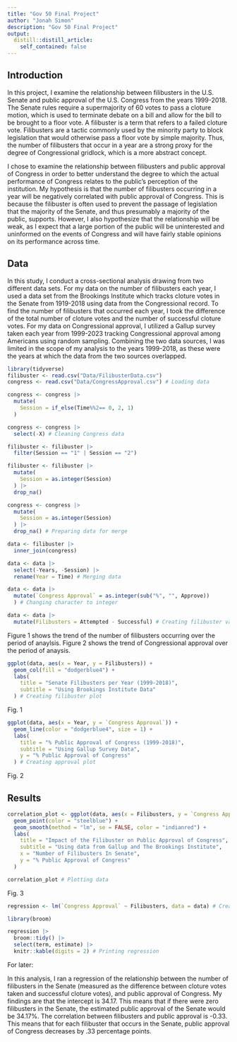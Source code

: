 ```yaml
---
title: "Gov 50 Final Project"
author: "Jonah Simon"
description: "Gov 50 Final Project"
output:
  distill::distill_article:
    self_contained: false
---
```


## Introduction

In this project, I examine the relationship between filibusters in the U.S. Senate and public approval of the U.S. Congress from the years 1999-2018. The Senate rules require a supermajority of 60 votes to pass a cloture motion, which is used to terminate debate on a bill and allow for the bill to be brought to a floor vote. A filibuster is a term that refers to a failed cloture vote. Filibusters are a tactic commonly used by the minority party to block legislation that would otherwise pass a floor vote by simple majority. Thus, the number of filibusters that occur in a year are a strong proxy for the degree of Congressional gridlock, which is a more abstract concept. 

I chose to examine the relationship between filibusters and public approval of Congress in order to better understand the degree to which the actual performance of Congress relates to the public's perception of the institution. My hypothesis is that the number of filibusters occurring in a year will be negatively correlated with public approval of Congress. This is because the filibuster is often used to prevent the passage of legislation that the majority of the Senate, and thus presumably a majority of the public, supports. However, I also hypothesize that the relationship will be weak, as I expect that a large portion of the public will be uninterested and uninformed on the events of Congress and will have fairly stable opinions on its performance across time.

## Data

In this study, I conduct a cross-sectional analysis drawing from two different data sets. For my data on the number of filibusters each year, I used a data set from the Brookings Institute which tracks cloture votes in the Senate from 1919-2018 using data from the Congressional record. To find the number of filibusters that occurred each year, I took the difference of the total number of cloture votes and the number of successful cloture votes. For my data on Congressional approval, I utilized a Gallup survey taken each year from 1999-2023 tracking Congressional approval among Americans using random sampling. Combining the two data sources, I was limited in the scope of my analysis to the years 1999-2018, as these were the years at which the data from the two sources overlapped.


```r
library(tidyverse)
filibuster <- read.csv("Data/FilibusterData.csv")
congress <- read.csv("Data/CongressApproval.csv") # Loading data
```

```r
congress <- congress |>
  mutate(
    Session = if_else(Time%%2== 0, 2, 1)
  )

congress <- congress |>
  select(-X) # Cleaning Congress data 
```

```r
filibuster <- filibuster |>
  filter(Session == "1" | Session == "2")

filibuster <- filibuster |>
  mutate(
    Session = as.integer(Session)
  ) |>
  drop_na()

congress <- congress |>
  mutate(
    Session = as.integer(Session)
  ) |>
  drop_na() # Preparing data for merge
```


```r
data <- filibuster |>
  inner_join(congress)

data <- data |>
  select(-Years, -Session) |>
  rename(Year = Time) # Merging data
```

```r
data <- data |>
  mutate(`Congress Approval` = as.integer(sub("%", "", Approve))
  ) # Changing character to integer
```

```r
data <- data |>
  mutate(Filibusters = Attempted - Successful) # Creating filibuster variable
```

Figure 1 shows the trend of the number of filibusters occurring over the period of anaylsis. Figure 2 shows the trend of Congressional approval over the period of anaysis.

```r
ggplot(data, aes(x = Year, y = Filibusters)) +
  geom_col(fill = "dodgerblue4") +
  labs(
    title = "Senate Filibusters per Year (1999-2018)",
    subtitle = "Using Brookings Institute Data"
  ) # Creating filibuster plot
```
Fig. 1

```r
ggplot(data, aes(x = Year, y = `Congress Approval`)) +
  geom_line(color = "dodgerblue4", size = 1) +
  labs(
    title = "% Public Approval of Congress (1999-2018)",
    subtitle = "Using Gallup Survey Data",
    y = "% Public Approval of Congress"
  ) # Creating approval plot
```

Fig. 2

## Results


```r
correlation_plot <- ggplot(data, aes(x = Filibusters, y = `Congress Approval`)) +
  geom_point(color = "steelblue") +
  geom_smooth(method = "lm", se = FALSE, color = "indianred") +
  labs(
    title = "Impact of the Filibuster on Public Approval of Congress",
    subtitle = "Using data from Gallup and The Brookings Institute",
    x = "Number of Filibusters In Senate",
    y = "% Public Approval of Congress"
  )

correlation_plot # Plotting data
```

Fig. 3


```r
regression <- lm(`Congress Approval` ~ Filibusters, data = data) # Creating regression

library(broom) 

regression |> 
  broom::tidy() |>
  select(term, estimate) |>  
  knitr::kable(digits = 2) # Printing regression
```



For later:

In this analysis, I ran a regression of the relationship between the number of filibusters in the Senate (measured as the difference between cloture votes taken and successful cloture votes), and public approval of Congress. My findings are that the intercept is 34.17. This means that if there were zero filibusters in the Senate, the estimated public approval of the Senate would be 34.17%. The correlation between filibusters and public approval is -0.33. This means that for each filibuster that occurs in the Senate, public approval of Congress decreases by .33 percentage points. 

